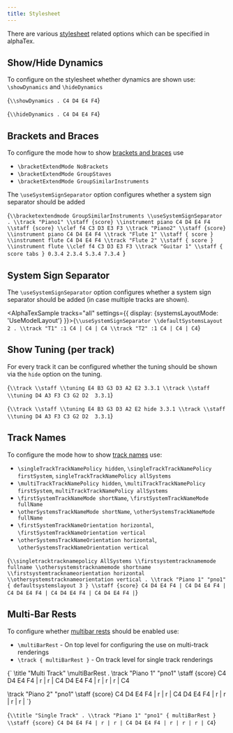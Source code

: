 ```yaml
---
title: Stylesheet
---
```



There are various [stylesheet](/docs/reference/score) related options which can be specified in alphaTex.

## Show/Hide Dynamics

To configure on the stylesheet whether dynamics are shown use: `\showDynamics` and `\hideDynamics`

<AlphaTexSample>{`
\\showDynamics
.
C4 D4 E4 F4
`}</AlphaTexSample>


<AlphaTexSample>{`
\\hideDynamics
.
C4 D4 E4 F4
`}</AlphaTexSample>


## Brackets and Braces

To configure the mode how to show [brackets and braces](/docs/showcase/general.mdx#brackets-and-braces) use 

* `\bracketExtendMode NoBrackets`
* `\bracketExtendMode GroupStaves`
* `\bracketExtendMode GroupSimilarInstruments`

The `\useSystemSignSeparator` option configures whether a system sign separator should be added

<AlphaTexSample tracks="all">{`
\\bracketextendmode GroupSimilarInstruments
\\useSystemSignSeparator
.
\\track "Piano1"
    \\staff {score}
	\\instrument piano
    C4 D4 E4 F4
    \\staff {score}
    \\clef f4 C3 D3 E3 F3
\\track "Piano2"
    \\staff {score}
	\\instrument piano
    C4 D4 E4 F4
\\track "Flute 1"
    \\staff { score }
	\\instrument flute
    C4 D4 E4 F4
\\track "Flute 2"
    \\staff { score }
	\\instrument flute
    \\clef f4 C3 D3 E3 F3
\\track "Guitar 1"
    \\staff { score tabs }
    0.3.4 2.3.4 5.3.4 7.3.4 
`}</AlphaTexSample>

## System Sign Separator

The `\useSystemSignSeparator` option configures whether a system sign separator should be added (in case multiple tracks are shown).

<AlphaTexSample tracks="all" settings={{ display: {systemsLayoutMode: 'UseModelLayout'}  }}>{`
\\useSystemSignSeparator
\\defaultSystemsLayout 2
.
\\track "T1"
:1 C4 | C4 | C4
\\track "T2"
:1 C4 | C4 | C4
`}</AlphaTexSample>

## Show Tuning (per track)

For every track it can be configured whether the tuning should be shown via the `hide` option on the tuning. 

<AlphaTexSample tracks="all">{`
\\track \\staff \\tuning E4 B3 G3 D3 A2 E2
    3.3.1
\\track \\staff \\tuning D4 A3 F3 C3 G2 D2 
    3.3.1
`}</AlphaTexSample>

<AlphaTexSample tracks="all">{`
\\track \\staff \\tuning E4 B3 G3 D3 A2 E2 hide
    3.3.1
\\track \\staff \\tuning D4 A3 F3 C3 G2 D2 
    3.3.1
`}</AlphaTexSample>

## Track Names

To configure the mode how to show [track names](/docs/showcase/general.mdx#track-names) use:

* `\singleTrackTrackNamePolicy hidden`, `\singleTrackTrackNamePolicy firstSystem`, `singleTrackTrackNamePolicy allSystems`
* `\multiTrackTrackNamePolicy hidden`, `\multiTrackTrackNamePolicy firstSystem`, `multiTrackTrackNamePolicy allSystems`
* `\firstSystemTrackNameMode shortName`, `\firstSystemTrackNameMode fullName`
* `\otherSystemsTrackNameMode shortName`, `\otherSystemsTrackNameMode fullName`
* `\firstSystemTrackNameOrientation horizontal`, `\firstSystemTrackNameOrientation vertical`
* `\otherSystemsTrackNameOrientation horizontal`, `\otherSystemsTrackNameOrientation vertical`

<AlphaTexSample tracks="all">{`
\\singletracktracknamepolicy AllSystems
\\firstsystemtracknamemode fullname
\\othersystemstracknamemode shortname
\\firstsystemtracknameorientation horizontal
\\othersystemstracknameorientation vertical
.
\\track "Piano 1" "pno1" { defaultsystemslayout 3 }
    \\staff {score}
    C4 D4 E4 F4 | C4 D4 E4 F4 | C4 D4 E4 F4 | C4 D4 E4 F4 | C4 D4 E4 F4 |
`}</AlphaTexSample>

## Multi-Bar Rests

To configure whether [multibar rests](/docs/showcase/layouts.mdx#multi-bar-rests) should be enabled use:

* `\multiBarRest` - On top level for configuring the use on multi-track renderings
* `\track { multiBarRest }` - On track level for single track renderings

<AlphaTexSample tracks="all">{`
\\title "Multi Track"
\\multiBarRest
.
\\track "Piano 1" "pno1"
    \\staff {score}
    C4 D4 E4 F4 | r | r | C4 D4 E4 F4 | r | r | r | C4

\\track "Piano 2" "pno1"
    \\staff {score}
    C4 D4 E4 F4 | r | r | C4 D4 E4 F4 | r | r | r | r |
`}</AlphaTexSample>

<AlphaTexSample tracks="all">{`
\\title "Single Track"
.
\\track "Piano 1" "pno1" { multiBarRest }
    \\staff {score}
    C4 D4 E4 F4 | r | r | C4 D4 E4 F4 | r | r | r | C4
`}</AlphaTexSample>

